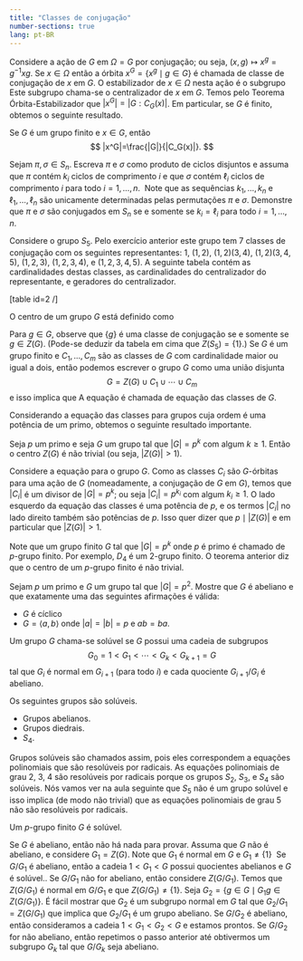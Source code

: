 ```yaml
---
title: "Classes de conjugação"
number-sections: true
lang: pt-BR
---
```




Considere a ação de $G$ em $\Omega=G$ por conjugação; ou seja, $(x,g)\mapsto x^g=g^{-1}xg$. Se $x\in \Omega$ então a órbita $x^G=\{x^g \mid g\in G\}$ é chamada de classe de conjugação de $x$ em $G$. O estabilizador de $x\in \Omega$ nesta ação é o subgrupo
\begin{eqnarray*}
G_x&=&C_G(x)=\{g\in G\mid g^{-1}xg= x\}\\&=&\{g\in G\mid xg= gx\}.
\end{eqnarray*}
Este subgrupo chama-se o centralizador de $x$ em $G$. Temos pelo Teorema Órbita-Estabilizador que $|x^G|=|G:C_G(x)|$. Em particular, se $G$ é finito, obtemos o seguinte resultado.

:::{#prop-class-cent}
Se $G$ é um grupo finito e $x\in G$, então
$$
|x^G|=\frac{|G|}{|C_G(x)|}.
$$
:::

:::{#exm-class-cent}
Sejam $\pi,\sigma\in S_n$. Escreva $\pi$ e $\sigma$ como produto de ciclos disjuntos e assuma que $\pi$ contém $k_i$ ciclos de comprimento $i$ e que $\sigma$ contém $\ell_i$ ciclos de comprimento $i$ para todo $i=1,\ldots,n$.  Note que as sequências $k_1,\ldots,k_n$ e $\ell_1,\ldots,\ell_n$ são unicamente determinadas pelas permutações $\pi$ e $\sigma$. Demonstre que $\pi$ e $\sigma$ são conjugados em $S_n$ se e somente se $k_i=\ell_i$ para todo $i=1,\ldots,n$.
:::

:::{#exm-classes-s5}
Considere o grupo $S_5$. Pelo exercício anterior este grupo tem 7 classes de conjugação com os seguintes representantes: $1$, $(1,2)$, $(1,2)(3,4)$, $(1,2)(3,4,5)$, $(1,2,3)$, $(1,2,3,4)$, e $(1,2,3,4,5)$. A seguinte tabela contém as cardinalidades destas classes, as cardinalidades do centralizador do representante, e geradores do centralizador.
:::

[table id=2 /]

:::{#def-center}
O centro de um grupo $G$ está definido como
\begin{eqnarray*}
Z(G)&=&\{g\in G\mid gh=hg\mbox{ para todo }h\in G\}\\&=&\{g\in G\mid g^h=g\mbox{ para todo }h\in G\}.
\end{eqnarray*}
:::

Para $g\in G$, observe que $\{g\}$ é uma classe de conjugação se e somente se $g\in Z(G)$. (Pode-se deduzir da tabela em cima que $Z(S_5)=\{1\}$.) Se $G$ é um grupo finito e $C_1,\ldots,C_m$ são as classes de $G$ com cardinalidade maior ou igual a dois, então podemos escrever o grupo $G$ como uma união disjunta
$$
G=Z(G)\cup C_1\cup\cdots\cup C_m
$$
e isso implica que
\begin{eqnarray}\label{eq:class}
|G|=|Z(G)|+ |C_1|+\cdots+|C_m|.
\end{eqnarray}
A equação \eqref{eq:class} é chamada de equação das classes de $G$.

Considerando a equação das classes para grupos cuja ordem é uma potência de um primo, obtemos o seguinte resultado importante.

:::{#thm-center-pgp}
Seja $p$ um primo e seja $G$ um grupo tal que $|G|=p^k$ com algum $k\geq 1$. Então o centro $Z(G)$ é não trivial (ou seja, $|Z(G)|>1$).
:::

:::{.proof}
Considere a equação \eqref{eq:class} para o grupo $G$. Como as classes $C_i$ são $G$-órbitas para uma ação de $G$ (nomeadamente, a conjugação de $G$ em $G$), temos que $|C_i|$ é um divisor de $|G|=p^k$; ou seja $|C_i|=p^{k_i}$ com algum $k_i\geq 1$. O lado esquerdo da equação das classes é uma potência de $p$, e os termos $|C_i|$ no lado direito também são potências de $p$. Isso quer dizer que $p\mid |Z(G)|$ e em particular que $|Z(G)|>1$.

Note que um grupo finito $G$ tal que $|G|=p^k$ onde $p$ é primo é chamado de $p$-grupo finito. Por exemplo, $D_4$ é um 2-grupo finito. O teorema anterior diz que o centro de um $p$-grupo finito é não trivial.
:::

:::{#exr-grp-p2}
Sejam $p$ um primo e $G$ um grupo tal que $|G|=p^2$. Mostre que $G$ é abeliano e que exatamente uma das seguintes afirmações é válida:

* $G$ é cíclico
* $G=\left<a,b\right>$ onde $|a|=|b|=p$ e $ab=ba$.
:::

:::{#def-solvable2}
Um grupo $G$ chama-se solúvel se $G$ possui uma cadeia de subgrupos
$$
G_0=1<G_1<\cdots<G_{k}<G_{k+1}=G
$$
tal que $G_i$ é normal em $G_{i+1}$ (para todo $i$) e cada quociente $G_{i+1}/G_{i}$ é abeliano.
:::

:::{#exm-solvable}
Os seguintes grupos são solúveis.

* Grupos abelianos.
* Grupos diedrais.
* $S_4$.
:::

Grupos solúveis são chamados assim, pois eles correspondem a equações polinomiais que são resolúveis por radicais. As equações polinomiais de grau 2, 3, 4 são resolúveis por radicais porque os grupos $S_2$, $S_3$, e $S_4$ são solúveis. Nós vamos ver na aula seguinte que $S_5$ não é um grupo solúvel e isso implica (de modo não trivial) que as equações polinomiais de grau 5 não são resolúveis por radicais.

:::{#cor-solvable}
Um $p$-grupo finito $G$ é solúvel.
:::

:::{.proof}
Se $G$ é abeliano, então não há nada para provar. Assuma que $G$ não é abeliano, e considere $G_1=Z(G)$. Note que $G_1$ é normal em $G$ e $G_1\neq \{1\}$  Se $G/G_1$ é abeliano, então a cadeia $1<G_1<G$ possui quocientes abelianos e $G$ é solúvel.. Se $G/G_1$ não for abeliano, então considere $Z(G/G_1)$. Temos que $Z(G/G_1)$ é normal em $G/G_1$ e que $Z(G/G_1)\neq\{1\}$. Seja $G_2=\{g\in G\mid G_1g\in Z(G/G_1)\}$. É fácil mostrar que $G_2$ é um subgrupo normal em $G$ tal que $G_2/G_1=Z(G/G_1)$ que implica que $G_2/G_1$ é um grupo abeliano. Se $G/G_2$ é abeliano, então consideramos a cadeia $1<G_1<G_2<G$ e estamos prontos. Se $G/G_2$ for não abeliano, então repetimos o passo anterior até obtivermos um subgrupo $G_k$ tal que $G/G_k$ seja abeliano.
:::
